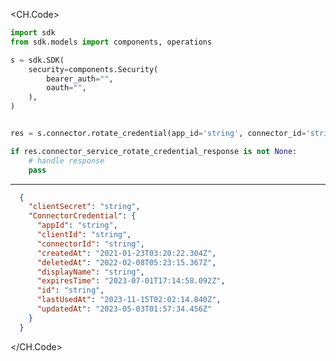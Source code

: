 
<CH.Code>
```python RotateCredential.py
import sdk
from sdk.models import components, operations

s = sdk.SDK(
    security=components.Security(
        bearer_auth="",
        oauth="",
    ),
)


res = s.connector.rotate_credential(app_id='string', connector_id='string', connector_service_rotate_credential_request=components.ConnectorServiceRotateCredentialRequest())

if res.connector_service_rotate_credential_response is not None:
    # handle response
    pass
```
---

```json Example Response
  {
    "clientSecret": "string",
    "ConnectorCredential": {
      "appId": "string",
      "clientId": "string",
      "connectorId": "string",
      "createdAt": "2021-01-23T03:20:22.304Z",
      "deletedAt": "2022-02-08T05:23:15.367Z",
      "displayName": "string",
      "expiresTime": "2023-07-01T17:14:58.092Z",
      "id": "string",
      "lastUsedAt": "2023-11-15T02:02:14.840Z",
      "updatedAt": "2023-05-03T01:57:34.456Z"
    }
  }
```
</CH.Code>
